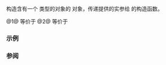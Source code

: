 {{cpp/title|make_any}}
{{cpp/utility/any/navbar}}
{{dcl begin}}
{{dcl header|any}}
{{dcl|num=1|since=c++17|
template&lt; class T, class... Args &gt;
std::any make_any( Args&amp;&amp;... args );
}}
{{dcl|num=2|since=c++17|
template&lt; class T, class U, class... Args &gt;
std::any make_any( std::initializer_list&lt;U&gt; il, Args&amp;&amp;... args );
}}
{{dcl end}}

构造含有一个 {{tt|T}} 类型的对象的 {{tt|any}} 对象，传递提供的实参给 {{tt|T}} 的构造函数。

@1@ 等价于 {{c|return std::any(std::in_place_type&lt;T&gt;, std::forward&lt;Args&gt;(args)...);}}
@2@ 等价于 {{c|return std::any(std::in_place_type&lt;T&gt;, il, std::forward&lt;Args&gt;(args)...);}}

===示例===
{{example
|code=
#include &lt;any&gt;
#include &lt;complex&gt;
#include &lt;functional&gt;
#include &lt;iostream&gt;
#include &lt;string&gt;

int main()
{
    auto a0 = std::make_any&lt;std::string&gt;("Hello, std::any!\n");
    auto a1 = std::make_any&lt;std::complex&lt;double&gt;&gt;(0.1, 2.3);

    std::cout &lt;&lt; std::any_cast&lt;std::string&amp;&gt;(a0);
    std::cout &lt;&lt; std::any_cast&lt;std::complex&lt;double&gt;&amp;&gt;(a1) &lt;&lt; '\n';

    using lambda = std::function&lt;void(void)&gt;;

    // 把 lambda 放入 std::any。尝试 #1（失败）。
    std::any a2 = [] { std::cout &lt;&lt; "Lambda #1.\n"; };
    std::cout &lt;&lt; "a2.type() = \"" &lt;&lt; a2.type().name() &lt;&lt; "\"\n";
    
    // any_cast 转型到 &lt;void(void)&gt; 但实际类型不是
    // std::function ……，而是 ~ main::{lambda()#1}，且它对
    // 每个 lambda 唯一。所以这会抛出……
    try
    {
        std::any_cast&lt;lambda&gt;(a2)();
    }
    catch (std::bad_any_cast const&amp; ex)
    {
        std::cout &lt;&lt; ex.what() &lt;&lt; '\n';
    }

    // 将 lambda 放入 std::any 中。尝试 #2（成功）
    auto a3 = std::make_any&lt;lambda&gt;([] { std::cout &lt;&lt; "Lambda #2.\n"; });
    std::cout &lt;&lt; "a3.type() = \"" &lt;&lt; a3.type().name() &lt;&lt; "\"\n";
    std::any_cast&lt;lambda&gt;(a3)();
}
|p=true
|output=
Hello, std::any!
(0.1,2.3)
a2.type() = "Z4mainEUlvE_"
bad any_cast
a3.type() = "St8functionIFvvEE"
Lambda #2.
}}

=== 参阅 ===
{{dsc begin}}
{{dsc inc|cpp/utility/any/dsc constructor}}
{{dsc inc|cpp/utility/any/dsc any_cast}}
{{dsc end}}

{{langlinks|en|es|ja|ru}}